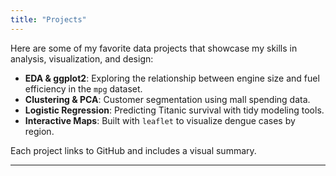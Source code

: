 ```yaml
---
title: "Projects"
---
```


Here are some of my favorite data projects that showcase my skills in analysis, visualization, and design:

- **EDA & ggplot2**: Exploring the relationship between engine size and fuel efficiency in the `mpg` dataset.
- **Clustering & PCA**: Customer segmentation using mall spending data.
- **Logistic Regression**: Predicting Titanic survival with tidy modeling tools.
- **Interactive Maps**: Built with `leaflet` to visualize dengue cases by region.

Each project links to GitHub and includes a visual summary.


---
